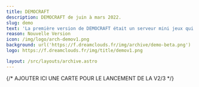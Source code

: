 ```yaml
---
title: DEMOCRAFT
description: DEMOCRAFT de juin à mars 2022.
slug: demo
text: 'La première version de DEMOCRAFT était un serveur mini jeux qui se devait accesible à tous : Joueurs Java, Bedrock et Crack..'
reason: Nouvelle Version
icon: /img/logo/arch-demov1.png
background: url('https://f.dreamclouds.fr/img/archive/demo-beta.png')
logo: https://f.dreamclouds.fr/img/title/demov1.png

layout: /src/layouts/archive.astro
---
```



<ArchiveCard
  title="Bannière pour le lancement de DEMOCRAFT"
  description="Avec notre lobby en arrière plan, qui est toujours présent aujourd'hui :)"
  image="/img/archive/demo-bann-1.png"
  base="col-span-2"
/>

<ArchiveCard
  title="Affiche pour le lancement de la BETA de DEMOCRAFT"
  description="Le lobby en arrière plan, un de mes premier rendu 3D pour le titre et des infos simples et efficaces dans le post. Le serveur ouvrira oficiellement quelques semaines plus tard."
  image="/img/archive/demo-beta.png"
  base="col-span-2 row-span-2"
/>

<ArchiveCard
  title="2em bannière pour le lancement de DEMOCRAFT"
  description="Ici, c'est l'arrière plan du lobby du bedwars. Il a été suprimmer, puis remplacer pour un lobby plus grand lors de l'ajout du serveur bedwars."
  image="/img/archive/demo-bann-2.png"
  base="col-span-2"
/>

<ArchiveCard
  title="Apercu de notre site web"
  description="Ce port peux parraitre anodin, mais il contient beaucoup dinformations hyper interessantes pour l'archive : Tout d'abord, une date officiel de la beta de DEMOCRAFT, et ensuite, des anciens membres de notre staff ! Sinon, c'est un site basic azuriom avec le thème Volcano."
  image="/img/archive/demo-web.jpg"
  base="col-span-2 row-span-2"
/>

<ArchiveCard
  title="2em Affiche pour le lancement de la BETA de DEMOCRAFT"
  description="A l'époque, on avait des booster discord. Pour de vrais. 2 même."
  image="/img/archive/demo-bann-3.png"
  base="col-span-2"
/>

<ArchiveCard
  title="Le plus gros pic de joueur de DEMOCRAFT"
  description="Bon là je triche un peu c'est la beta de la V2. Mais maintenant le pack V3 est sortit, donc bon..."
  image="/img/archive/demo-tab.jpg"
  base="col-span-2"
/>

<Card
  title="Ce projet a été repris !"
  description="Le lancement de la V2/3 de DEMOCRAFT est prévu pour le 1er avril 2022."
  image="/img/archive/demo-v2.jpg"
  button_text="Voir le site web"
  button_url="https://democraft.fr"
  base="col-span-4"
  padding='mt-8'
  icon="https://cdn.discordapp.com/icons/1060902380624949278/dcf5a4e71c5b4bd834c4256647b898df.webp?size=1024&format=webp&width=0&height=352"
/>

{/*
AJOUTER ICI UNE CARTE POUR LE LANCEMENT DE LA V2/3
 */}